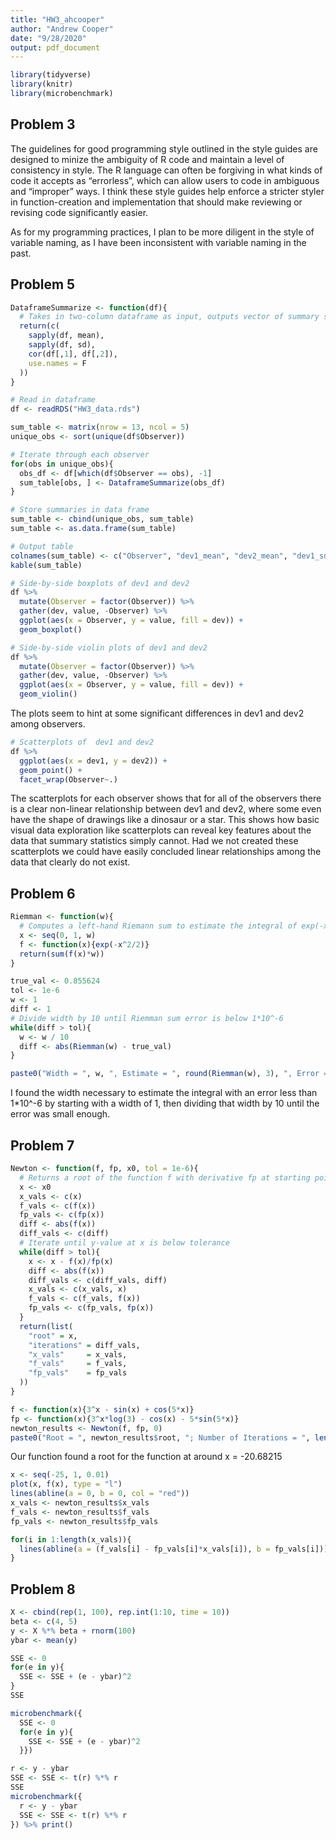 ```yaml
---
title: "HW3_ahcooper"
author: "Andrew Cooper"
date: "9/28/2020"
output: pdf_document
---
```


```r
library(tidyverse)
library(knitr)
library(microbenchmark)
```



## Problem 3

The guidelines for good programming style outlined in the style guides are designed to minize the ambiguity of R code and maintain a level of consistency in style. The R language can often be forgiving in what kinds of code it accepts as "errorless", which can allow users to code in ambiguous and "improper" ways. I think these style guides help enforce a stricter styler in function-creation and implementation that should make reviewing or revising code significantly easier.

As for my programming practices, I plan to be more diligent in the style of variable naming, as I have been inconsistent with variable naming in the past.

## Problem 5

```r
DataframeSummarize <- function(df){
  # Takes in two-column dataframe as input, outputs vector of summary statistics
  return(c(
    sapply(df, mean),
    sapply(df, sd),
    cor(df[,1], df[,2]),
    use.names = F
  ))
}
```


```r
# Read in dataframe
df <- readRDS("HW3_data.rds")
```

```r
sum_table <- matrix(nrow = 13, ncol = 5)
unique_obs <- sort(unique(df$Observer))

# Iterate through each observer
for(obs in unique_obs){
  obs_df <- df[which(df$Observer == obs), -1]
  sum_table[obs, ] <- DataframeSummarize(obs_df)
}

# Store summaries in data frame
sum_table <- cbind(unique_obs, sum_table)
sum_table <- as.data.frame(sum_table)
```

```r
# Output table
colnames(sum_table) <- c("Observer", "dev1_mean", "dev2_mean", "dev1_sd", "dev2_sd", "corr(dev1, dev2)")
kable(sum_table)
```


```r
# Side-by-side boxplots of dev1 and dev2
df %>% 
  mutate(Observer = factor(Observer)) %>% 
  gather(dev, value, -Observer) %>% 
  ggplot(aes(x = Observer, y = value, fill = dev)) + 
  geom_boxplot()
```


```r
# Side-by-side violin plots of dev1 and dev2
df %>% 
  mutate(Observer = factor(Observer)) %>% 
  gather(dev, value, -Observer) %>% 
  ggplot(aes(x = Observer, y = value, fill = dev)) + 
  geom_violin()
```


The plots seem to hint at some significant differences in dev1 and dev2 among observers.


```r
# Scatterplots of  dev1 and dev2
df %>% 
  ggplot(aes(x = dev1, y = dev2)) + 
  geom_point() + 
  facet_wrap(Observer~.)
```


The scatterplots for each observer shows that for all of the observers there is a clear non-linear relationship between dev1 and dev2, where some even have the shape of drawings like a dinosaur or a star. This shows how basic visual data exploration like scatterplots can reveal key features about the data that summary statistics simply cannot. Had we not created these scatterplots we could have easily concluded linear relationships among the data that clearly do not exist.

## Problem 6

```r
Riemman <- function(w){
  # Computes a left-hand Riemann sum to estimate the integral of exp(-x^2/2) from 0 to 1, with rectangles of width w.
  x <- seq(0, 1, w)
  f <- function(x){exp(-x^2/2)}
  return(sum(f(x)*w))
}
```


```r
true_val <- 0.855624
tol <- 1e-6
w <- 1
diff <- 1
# Divide width by 10 until Riemman sum error is below 1*10^-6
while(diff > tol){
  w <- w / 10
  diff <- abs(Riemman(w) - true_val)
}

paste0("Width = ", w, ", Estimate = ", round(Riemman(w), 3), ", Error = ", round(diff, 9))
```

I found the width necessary to estimate the integral with an error less than 1*10^-6 by starting with a width of 1, then dividing that width by 10 until the error was small enough.


## Problem 7

```r
Newton <- function(f, fp, x0, tol = 1e-6){
  # Returns a root of the function f with derivative fp at starting point x0 under error tolerance tol
  x <- x0
  x_vals <- c(x)
  f_vals <- c(f(x))
  fp_vals <- c(fp(x))
  diff <- abs(f(x))
  diff_vals <- c(diff)
  # Iterate until y-value at x is below tolerance
  while(diff > tol){
    x <- x - f(x)/fp(x)
    diff <- abs(f(x))
    diff_vals <- c(diff_vals, diff)
    x_vals <- c(x_vals, x)
    f_vals <- c(f_vals, f(x))
    fp_vals <- c(fp_vals, fp(x))
  }
  return(list(
    "root" = x,
    "iterations" = diff_vals,
    "x_vals"     = x_vals,
    "f_vals"     = f_vals,
    "fp_vals"    = fp_vals
  ))
}
```


```r
f <- function(x){3^x - sin(x) + cos(5*x)}
fp <- function(x){3^x*log(3) - cos(x) - 5*sin(5*x)}
newton_results <- Newton(f, fp, 0)
paste0("Root = ", newton_results$root, "; Number of Iterations = ", length(newton_results$iterations))
```
Our function found a root for the function at around x = -20.68215


```r
x <- seq(-25, 1, 0.01)
plot(x, f(x), type = "l")
lines(abline(a = 0, b = 0, col = "red"))
x_vals <- newton_results$x_vals
f_vals <- newton_results$f_vals
fp_vals <- newton_results$fp_vals

for(i in 1:length(x_vals)){
  lines(abline(a = (f_vals[i] - fp_vals[i]*x_vals[i]), b = fp_vals[i]))
}
```


## Problem 8


```r
X <- cbind(rep(1, 100), rep.int(1:10, time = 10))
beta <- c(4, 5)
y <- X %*% beta + rnorm(100)
ybar <- mean(y)
```


```r
SSE <- 0
for(e in y){
  SSE <- SSE + (e - ybar)^2
}
SSE

microbenchmark({
  SSE <- 0
  for(e in y){
    SSE <- SSE + (e - ybar)^2
  }})
```


```r
r <- y - ybar
SSE <- SSE <- t(r) %*% r
SSE
microbenchmark({
  r <- y - ybar
  SSE <- SSE <- t(r) %*% r
}) %>% print()
```


